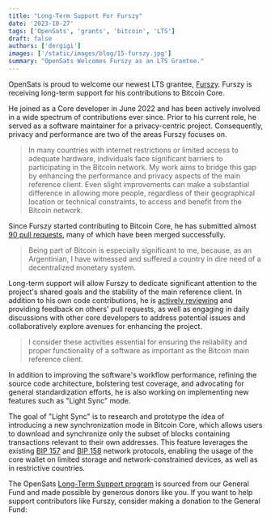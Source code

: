 ```yaml
---
title: "Long-Term Support For Furszy"
date: '2023-10-27'
tags: ['OpenSats', 'grants', 'bitcoin', 'LTS']
draft: false
authors: ['dergigi']
images: ['/static/images/blog/15-furszy.jpg']
summary: "OpenSats Welcomes Furszy as an LTS Grantee."
---
```


OpenSats is proud to welcome our newest LTS grantee, [Furszy][Furszy Github]. Furszy is receiving
long-term support for his contributions to Bitcoin Core.

He joined as a Core developer in June 2022 and has been actively involved in a
wide spectrum of contributions ever since. Prior to his current role, he served
as a software maintainer for a privacy-centric project. Consequently, privacy
and performance are two of the areas Furszy focuses on.

> In many countries with internet restrictions or limited access to adequate
> hardware, individuals face significant barriers to participating in the Bitcoin
> network. My work aims to bridge this gap by enhancing the performance and
> privacy aspects of the main reference client. Even slight improvements can make
> a substantial difference in allowing more people, regardless of their
> geographical location or technical constraints, to access and benefit from the
> Bitcoin network.

Since Furszy started contributing to Bitcoin Core, he has submitted almost [90
pull requests][PRs], many of which have been merged successfully.

> Being part of Bitcoin is especially significant to me, because, as an
> Argentinian, I have witnessed and suffered a country in dire need of a
> decentralized monetary system.

Long-term support will allow Furszy to dedicate significant attention to the
project's shared goals and the stability of the main reference client. In
addition to his own code contributions, he is [actively reviewing][reviews] and
providing feedback on others' pull requests, as well as engaging in daily
discussions with other core developers to address potential issues and
collaboratively explore avenues for enhancing the project.

> I consider these activities essential for ensuring the reliability and proper
> functionality of a software as important as the Bitcoin main reference client.

In addition to improving the software's workflow performance, refining the
source code architecture, bolstering test coverage, and advocating for general
standardization efforts, he is also working on implementing new features such as
"Light Sync" mode.

The goal of "Light Sync" is to research and prototype the idea of introducing a
new synchronization mode in Bitcoin Core, which allows users to download and
synchronize only the subset of blocks containing transactions relevant to their
own addresses. This feature leverages the existing [BIP 157] and [BIP 158]
network protocols, enabling the usage of the core wallet on limited storage and
network-constrained devices, as well as in restrictive countries.

The OpenSats [Long-Term Support program][LTS] is sourced from our General Fund and made
possible by generous donors like you. If you want to help support contributors
like Furszy, consider making a donation to the General Fund:

<center>
    <DonateToGeneralFundButton/>
</center>

[BIP 157]: https://github.com/bitcoin/bips/blob/master/bip-0157.mediawiki
[BIP 158]: https://github.com/bitcoin/bips/blob/master/bip-0158.mediawiki
[PRs]: https://bitcoinacks.com/?flt0_author_contains=furszy
[reviews]: https://bitcoinacks.com/?flt0_reviewer_contains=furszy
[LTS]: /blog/announcing-lts-grant-program-to-support-bitcoin-core-contributors
[Furszy Github]: https://github.com/furszy
